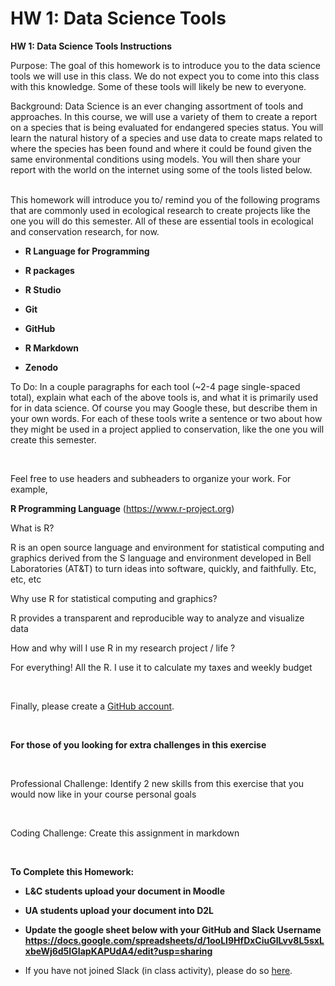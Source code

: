 # HW 1: Data Science Tools 

**HW 1: Data Science Tools Instructions**

Purpose: The goal of this homework is to introduce you to the data science tools we will use in this class. We do not expect you to come into this class with this knowledge. Some of these tools will likely be new to everyone.

Background: Data Science is an ever changing assortment of tools and approaches. In this course, we will use a variety of them to create a report on a species that is being evaluated for endangered species status. You will learn the natural history of a species and use data to create maps related to where the species has been found and where it could be found given the same environmental conditions using models. You will then share your report with the world on the internet using some of the tools listed below.  

\
This homework will introduce you to/ remind you of the following programs that are commonly used in ecological research to create projects like the one you will do this semester. All of these are essential tools in ecological and conservation research, for now. 

-   **R Language for Programming**

-   **R packages**

-   **R Studio**

-   **Git**

-   **GitHub**

-   **R Markdown**

-   **Zenodo** 

To Do: In a couple paragraphs for each tool (\~2-4 page single-spaced total), explain what each of the above tools is, and what it is primarily used for in data science. Of course you may Google these, but describe them in your own words. For each of these tools write a sentence or two about how they might be used in a project applied to conservation, like the one you will create this semester.

\

Feel free to use headers and subheaders to organize your work. For example, 

**R Programming Language** (<https://www.r-project.org>)

What is R? 

R is an open source language and environment for statistical computing and graphics derived from the S language and environment developed in Bell Laboratories (AT&T) to turn ideas into software, quickly, and faithfully. Etc, etc, etc\

Why use R for statistical computing and graphics?

R provides a transparent and reproducible way to analyze and visualize data \

How and why will I use R in my research project / life ?

For everything! All the R. I use it to calculate my taxes and weekly budget

\

Finally, please create a [GitHub account](https://github.com/signup).

\

**For those of you looking for extra challenges in this exercise**

\

Professional Challenge: Identify 2 new skills from this exercise that you would now like in your course personal goals

\

Coding Challenge: Create this assignment in markdown 

\

**To Complete this Homework:**

-   **L&C students upload your document in Moodle**

-   **UA students upload your document into D2L**

-   **Update the google sheet below with your GitHub and Slack Username <https://docs.google.com/spreadsheets/d/1ooLI9HfDxCiuGlLvv8L5sxLxbeWj6d5IGIapKAPUdA4/edit?usp=sharing>**

-   If you have not joined Slack (in class activity), please do so [here](https://join.slack.com/t/adsmonarchcon-cgp8626/shared_invite/zt-1nducmn51-3vGovy2GVZoYK~t5JsMUKQ).
